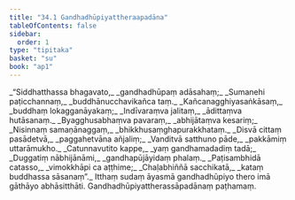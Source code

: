 ```yaml
---
title: "34.1 Gandhadhūpiyattheraapadāna"
tableOfContents: false
sidebar:
  order: 1
type: "tipitaka"
basket: "su"
book: "ap1"
---
```



<DynamicBreadcrumb />

<Division number="1" book="ap1">

<Paragraph number="3715" type="verses" book="ap1">
_“Siddhatthassa bhagavato,_  
_gandhadhūpaṃ adāsahaṃ;_  
_Sumanehi paṭicchannaṃ,_  
_buddhānucchavikañca taṃ._  

</Paragraph>

</Division>
<Division number="2" book="ap1">

<Paragraph number="3716" type="verses" book="ap1">
_Kañcanagghiyasaṅkāsaṃ,_  
_buddhaṃ lokagganāyakaṃ;_  
_Indīvaraṃva jalitaṃ,_  
_ādittaṃva hutāsanaṃ._  

</Paragraph>

</Division>
<Division number="3" book="ap1">

<Paragraph number="3717" type="verses" book="ap1">
_Byagghusabhaṃva pavaraṃ,_  
_abhijātaṃva kesariṃ;_  
_Nisinnaṃ samaṇānaggaṃ,_  
_bhikkhusaṃghapurakkhataṃ._  

</Paragraph>

</Division>
<Division number="4" book="ap1">

<Paragraph number="3718" type="verses" book="ap1">
_Disvā cittaṃ pasādetvā,_  
_paggahetvāna añjaliṃ;_  
_Vanditvā satthuno pāde,_  
_pakkāmiṃ uttarāmukho._  

</Paragraph>

</Division>
<Division number="5" book="ap1">

<Paragraph number="3719" type="verses" book="ap1">
_Catunnavutito kappe,_  
_yaṃ gandhamadadiṃ tadā;_  
_Duggatiṃ nābhijānāmi,_  
_gandhapūjāyidaṃ phalaṃ._  

</Paragraph>

</Division>
<Division number="6" book="ap1">

<Paragraph number="3720" type="verses" book="ap1">
_Paṭisambhidā catasso,_  
_vimokkhāpi ca aṭṭhime;_  
_Chaḷabhiññā sacchikatā,_  
_kataṃ buddhassa sāsanaṃ”._  

</Paragraph>

<Paragraph number="3721" book="ap1">
Itthaṃ sudaṃ āyasmā gandhadhūpiyo thero imā gāthāyo abhāsitthāti.

</Paragraph>
</Division>

<Paragraph number="3722" type="center" book="ap1">
Gandhadhūpiyattherassāpadānaṃ paṭhamaṃ.
</Paragraph>